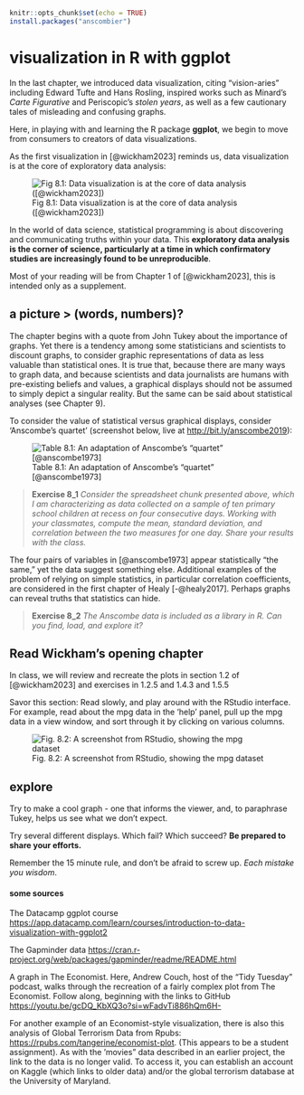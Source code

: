```r
knitr::opts_chunk$set(echo = TRUE)
install.packages("anscombier")
```

# visualization in R with ggplot

In the last chapter, we introduced data visualization, citing "vision-aries" including Edward Tufte and Hans Rosling, inspired works such as Minard's *Carte Figurative* and Periscopic's *stolen years*, as well as a few cautionary tales of misleading and confusing graphs.

Here, in playing with and learning the R package **ggplot**, we begin to move from consumers to creators of data visualizations.

As the first visualization in [@wickham2023] reminds us, data visualization is at the core of exploratory data analysis:

![Fig 8.1: Data visualization is at the core of data analysis ([@wickham2023])](images/dataviscycle.PNG)

In the world of data science, statistical programming is about discovering and communicating truths within your data. This **exploratory data analysis is the corner of science, particularly at a time in which confirmatory studies are increasingly found to be unreproducible**.

Most of your reading will be from Chapter 1 of [@wickham2023], this is intended only as a supplement.

## a picture \> (words, numbers)?

The chapter begins with a quote from John Tukey about the importance of graphs. Yet there is a tendency among some statisticians and scientists to discount graphs, to consider graphic representations of data as less valuable than statistical ones. It is true that, because there are many ways to graph data, and because scientists and data journalists are humans with pre-existing beliefs and values, a graphical displays should not be assumed to simply depict a singular reality. But the same can be said about statistical analyses (see Chapter 9).

To consider the value of statistical versus graphical displays, consider 'Anscombe's quartet' (screenshot below, live at <http://bit.ly/anscombe2019>):

![Table 8.1: An adaptation of Anscombe's "quartet" [@anscombe1973]](images/spreadsheet61.PNG)

> **Exercise 8_1** *Consider the spreadsheet chunk presented above, which I am characterizing as data collected on a sample of ten primary school children at recess on four consecutive days. Working with your classmates, compute the mean, standard deviation, and correlation between the two measures for one day. Share your results with the class.*

The four pairs of variables in [@anscombe1973] appear statistically "the same," yet the data suggest something else. Additional examples of the problem of relying on simple statistics, in particular correlation coefficients, are considered in the first chapter of Healy [-@healy2017]. Perhaps graphs can reveal truths that statistics can hide.

> **Exercise 8_2** *The Anscombe data is included as a library in R. Can you find, load, and explore it?*

## Read Wickham's opening chapter

In class, we will review and recreate the plots in section 1.2 of [@wickham2023] and exercises in 1.2.5 and 1.4.3 and 1.5.5

Savor this section: Read slowly, and play around with the RStudio interface. For example, read about the mpg data in the 'help' panel, pull up the mpg data in a view window, and sort through it by clicking on various columns.

![Fig. 8.2: A screenshot from RStudio, showing the mpg dataset](images/rstudio62.PNG)

## explore

Try to make a cool graph - one that informs the viewer, and, to paraphrase Tukey, helps us see what we don't expect.

Try several different displays. Which fail? Which succeed? **Be prepared to share your efforts.**

Remember the 15 minute rule, and don't be afraid to screw up. *Each mistake you wisdom*.

#### some sources

The Datacamp ggplot course <https://app.datacamp.com/learn/courses/introduction-to-data-visualization-with-ggplot2>

The Gapminder data <https://cran.r-project.org/web/packages/gapminder/readme/README.html>

A graph in The Economist. Here, Andrew Couch, host of the "Tidy Tuesday" podcast, walks through the recreation of a fairly complex plot from The Economist. Follow along, beginning with the links to GitHub <https://youtu.be/gcDQ_KbXQ3o?si=wFadvTi886hQm6H->

For another example of an Economist-style visualization, there is also this analysis of Global Terrorism Data from Rpubs: <https://rpubs.com/tangerine/economist-plot>. (This appears to be a student assignment). As with the 'movies" data described in an earlier project, the link to the data is no longer valid. To access it, you can establish an account on Kaggle (which links to older data) and/or the global terrorism database at the University of Maryland.

